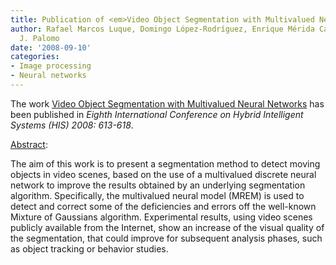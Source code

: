 ```yaml
---
title: Publication of <em>Video Object Segmentation with Multivalued Neural Networks</em>
author: Rafael Marcos Luque, Domingo López-Rodríguez, Enrique Mérida Casermeiro, Esteban
  J. Palomo
date: '2008-09-10'
categories:
- Image processing
- Neural networks
---
```


The work <u>Video Object Segmentation with Multivalued Neural Networks</u> has been published in <em>Eighth International Conference on Hybrid Intelligent Systems (HIS) 2008: 613-618</em>.

<u>Abstract</u>:


The aim of this work is to present a segmentation method to detect moving objects in video scenes, based on the use of a multivalued discrete neural network to improve the results obtained by an underlying segmentation algorithm. Specifically, the multivalued neural model (MREM) is used to detect and correct some of the deficiencies and errors off the well-known Mixture of Gaussians algorithm. Experimental results, using video scenes publicly available from the Internet, show an increase of the visual quality of the segmentation, that could improve for subsequent analysis phases, such as object tracking or behavior studies.

